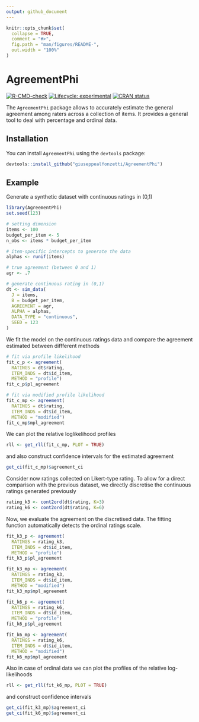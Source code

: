 ```yaml
---
output: github_document
---
```


<!-- README.md is generated from README.Rmd. Please edit that file -->

```r
knitr::opts_chunk$set(
  collapse = TRUE,
  comment = "#>",
  fig.path = "man/figures/README-",
  out.width = "100%"
)
```

# AgreementPhi

<!-- badges: start -->
[![R-CMD-check](https://github.com/giuseppealfonzetti/AgreementPhi/actions/workflows/R-CMD-check.yaml/badge.svg)](https://github.com/giuseppealfonzetti/AgreementPhi/actions/workflows/R-CMD-check.yaml)
[![Lifecycle: experimental](https://img.shields.io/badge/lifecycle-experimental-orange.svg)](https://lifecycle.r-lib.org/articles/stages.html#experimental) [![CRAN status](https://www.r-pkg.org/badges/version/AgreementPhi)](https://CRAN.R-project.org/package=AgreementPhi)

<!-- badges: end -->

The `AgreementPhi` package allows to accurately estimate the general agreement among raters across a collection of items. It provides a general tool to deal with percentage and ordinal data.

## Installation

You can install `AgreementPhi` using the `devtools` package:

``` r
devtools::install_github("giuseppealfonzetti/AgreementPhi")
```

## Example

Generate a synthetic dataset with continuous ratings in (0,1)

```r
library(AgreementPhi)
set.seed(123)

# setting dimension
items <- 100 
budget_per_item <- 5
n_obs <- items * budget_per_item

# item-specific intercepts to generate the data
alphas <- runif(items)

# true agreement (between 0 and 1)
agr <- .7

# generate continuous rating in (0,1)
dt <- sim_data(
  J = items,
  B = budget_per_item,
  AGREEMENT = agr,
  ALPHA = alphas,
  DATA_TYPE = "continuous",
  SEED = 123
)
```

We fit the model on the continuous ratings data and compare the agreement estimated between diffferent methods

```r
# fit via profile likelihood
fit_c_p <- agreement(
  RATINGS = dt$rating,
  ITEM_INDS = dt$id_item,
  METHOD = "profile")
fit_c_p$pl_agreement

# fit via modified profile likelihood
fit_c_mp <- agreement(
  RATINGS = dt$rating,
  ITEM_INDS = dt$id_item,
  METHOD = "modified")
fit_c_mp$mpl_agreement
```

We can plot the relative loglikelihood profiles

```r
rll <- get_rll(fit_c_mp, PLOT = TRUE)
```

and also construct confidence intervals for the estimated agreement

```r
get_ci(fit_c_mp)$agreement_ci
```

Consider now ratings collected on Likert-type rating. To allow for a direct comparison with the previous dataset, we directly discretise the continuous ratings generated previously

```r
rating_k3 <- cont2ord(dt$rating, K=3)
rating_k6 <- cont2ord(dt$rating, K=6)
```

Now, we evaluate the agreement on the discretised data. The fitting function automatically detects the ordinal ratings scale.

```r
fit_k3_p <- agreement(
  RATINGS = rating_k3,
  ITEM_INDS = dt$id_item,
  METHOD = "profile")
fit_k3_p$pl_agreement

fit_k3_mp <- agreement(
  RATINGS = rating_k3,
  ITEM_INDS = dt$id_item,
  METHOD = "modified")
fit_k3_mp$mpl_agreement

fit_k6_p <- agreement(
  RATINGS = rating_k6,
  ITEM_INDS = dt$id_item,
  METHOD = "profile")
fit_k6_p$pl_agreement

fit_k6_mp <- agreement(
  RATINGS = rating_k6,
  ITEM_INDS = dt$id_item,
  METHOD = "modified")
fit_k6_mp$mpl_agreement


```

Also in case of ordinal data we can plot the profiles of the relative log-likelihoods


```r
rll <- get_rll(fit_k6_mp, PLOT = TRUE)
```

and construct confidence intervals


```r
get_ci(fit_k3_mp)$agreement_ci
get_ci(fit_k6_mp)$agreement_ci
```


